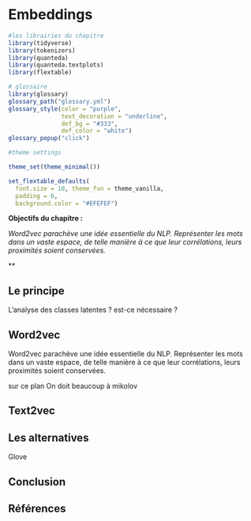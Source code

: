 # Embeddings

```r
#les librairies du chapitre
library(tidyverse)
library(tokenizers)
library(quanteda)
library(quanteda.textplots)
library(flextable)

# glossaire
library(glossary)
glossary_path("glossary.yml")
glossary_style(color = "purple", 
               text_decoration = "underline",
               def_bg = "#333",
               def_color = "white")
glossary_popup("click")

#theme settings

theme_set(theme_minimal()) 

set_flextable_defaults(
  font.size = 10, theme_fun = theme_vanilla,
  padding = 6,
  background.color = "#EFEFEF")

```

**Objectifs du chapitre :**

<div>

*Word2vec parachève une idée essentielle du NLP. Représenter les mots dans un vaste espace, de telle manière à ce que leur corrélations, leurs proximités soient conservées.*

\*\*

</div>


## Le principe

L'analyse des classes latentes ? est-ce nécessaire ?

## Word2vec


Word2vec parachève une idée essentielle du NLP. Représenter les mots dans un vaste espace, de telle manière à ce que leur corrélations, leurs proximités soient conservées.


sur ce plan On doit beaucoup à mikolov

## Text2vec


## Les alternatives

Glove



## Conclusion

## Références
